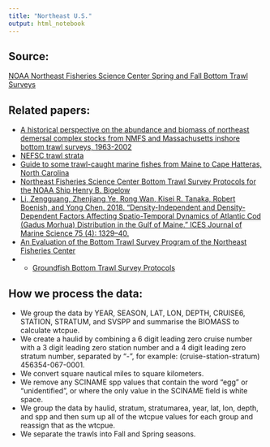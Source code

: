 ```yaml
---
title: "Northeast U.S."
output: html_notebook
---
```


## Source:
[NOAA Northeast Fisheries Science Center Spring and Fall Bottom Trawl Surveys](http://www.nefsc.noaa.gov/femad/ecosurvey/mainpage/)

## Related papers:  
- [A historical perspective on the abundance and biomass of northeast demersal complex stocks from NMFS and Massachusetts inshore bottom trawl surveys, 1963-2002](https://repository.library.noaa.gov/view/noaa/5259)  
- [NEFSC trawl strata](neus_NEFSC_trawl_strata.pdf)  
- [ Guide to some trawl-caught marine fishes from Maine to Cape Hatteras, North Carolina](https://spo.nmfs.noaa.gov/content/circular-431-guide-some-trawl-caught-marine-fishes-maine-cape-hatteras-north-carolina)  
- [Northeast Fisheries Science Center Bottom Trawl Survey Protocols for the NOAA Ship Henry B. Bigelow](https://www.nefsc.noaa.gov/publications/crd/crd1406/)  
- [Li, Zengguang, Zhenjiang Ye, Rong Wan, Kisei R. Tanaka, Robert Boenish, and Yong Chen. 2018. “Density-Independent and Density-Dependent Factors Affecting Spatio-Temporal Dynamics of Atlantic Cod (Gadus Morhua) Distribution in the Gulf of Maine.” ICES Journal of Marine Science 75 (4): 1329–40.](https://doi.org/10.1093/icesjms/fsx246)  
- [An Evaluation of the Bottom Trawl Survey Program of the Northeast Fisheries Center](https://www.st.nmfs.noaa.gov/tm/nec_image/nec052image.pdf)  
- - [Groundfish Bottom Trawl Survey Protocols](https://www.fisheries.noaa.gov/resource/document/groundfish-bottom-trawl-survey-protocols)

## How we process the data:  
- We group the data by YEAR, SEASON, LAT, LON, DEPTH, CRUISE6, STATION, STRATUM, and SVSPP and summarise the BIOMASS to calculate wtcpue.  
- We create a haulid by combining a 6 digit leading zero cruise number with a 3 digit leading zero station number and a 4 digit leading zero stratum number, separated by "-", for example: (cruise-station-stratum) 456354-067-0001.  
- We convert square nautical miles to square kilometers.  
- We remove any SCINAME spp values that contain the word "egg" or "unidentified", or where the only value in the SCINAME field is white space.  
- We group the data by haulid, stratum, stratumarea, year, lat, lon, depth,  and spp and then sum up all of the wtcpue values for each group and reassign that as the wtcpue.
- We separate the trawls into Fall and Spring seasons.




